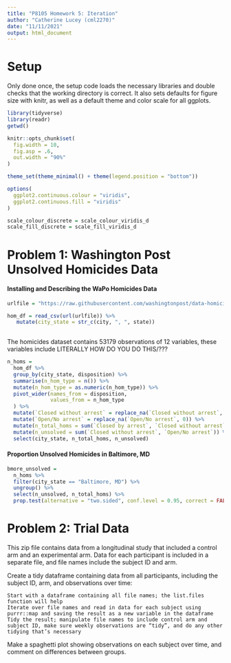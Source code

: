 ```yaml
---
title: "P8105 Homework 5: Iteration"
author: "Catherine Lucey (cml2270)"
date: "11/11/2021"
output: html_document
---
```


# Setup
Only done once, the setup code loads the necessary libraries and double checks that the working directory is correct. It also sets defaults for figure size with knitr, as well as a default theme and color scale for all ggplots.

```r
library(tidyverse)
library(readr)
getwd()

knitr::opts_chunk$set(
  fig.width = 10,
  fig.asp = .6,
  out.width = "90%"
)

theme_set(theme_minimal() + theme(legend.position = "bottom"))

options(
  ggplot2.continuous.colour = "viridis",
  ggplot2.continuous.fill = "viridis"
)

scale_colour_discrete = scale_colour_viridis_d
scale_fill_discrete = scale_fill_viridis_d

```

# Problem 1: Washington Post Unsolved Homicides Data

#### Installing and Describing the WaPo Homicides Data

```r

urlfile = "https://raw.githubusercontent.com/washingtonpost/data-homicides/master/homicide-data.csv"

hom_df = read_csv(url(urlfile)) %>% 
   mutate(city_state = str_c(city, ", ", state))
  
```

The homicides dataset contains 53179 observations of 12 variables, these variables include LITERALLY HOW DO YOU DO THIS/???

```r

n_homs =
  hom_df %>% 
  group_by(city_state, disposition) %>%
  summarise(n_hom_type = n()) %>% 
  mutate(n_hom_type = as.numeric(n_hom_type)) %>% 
  pivot_wider(names_from = disposition,
              values_from = n_hom_type
  ) %>% 
  mutate(`Closed without arrest` = replace_na(`Closed without arrest`, 0)) %>% 
  mutate(`Open/No arrest` = replace_na(`Open/No arrest`, 0)) %>% 
  mutate(n_total_homs = sum(`Closed by arrest`, `Closed without arrest` , `Open/No arrest`)) %>% 
  mutate(n_unsolved = sum(`Closed without arrest`, `Open/No arrest`)) %>% 
  select(city_state, n_total_homs, n_unsolved)

```

#### Proportion Unsolved Homicides in Baltimore, MD

```r

bmore_unsolved =
  n_homs %>% 
  filter(city_state == "Baltimore, MD") %>%
  ungroup() %>% 
  select(n_unsolved, n_total_homs) %>% 
  prop.test(alternative = "two.sided", conf.level = 0.95, correct = FALSE)

```

# Problem 2: Trial Data

This zip file contains data from a longitudinal study that included a control arm and an experimental arm. Data for each participant is included in a separate file, and file names include the subject ID and arm.

Create a tidy dataframe containing data from all participants, including the subject ID, arm, and observations over time:

    Start with a dataframe containing all file names; the list.files function will help
    Iterate over file names and read in data for each subject using purrr::map and saving the result as a new variable in the dataframe
    Tidy the result; manipulate file names to include control arm and subject ID, make sure weekly observations are “tidy”, and do any other tidying that’s necessary

Make a spaghetti plot showing observations on each subject over time, and comment on differences between groups.


```r



```

